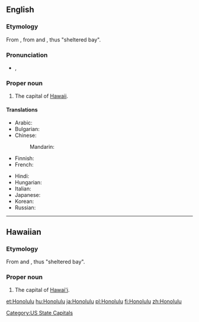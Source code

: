 ==English==

===Etymology===
From {{etyl|haw}} {{term|Honolulu|lang=haw}}, from {{term|hono||bay|lang=haw}} and {{term|lulu||shelter|lang=haw}}, thus "sheltered bay".

===Pronunciation===
* {{a|UK}} {{IPA|/ˈhɒn.ə.luː.luː/}}, {{SAMPA|/"hQn.@.lu:.lu:/}}

===Proper noun===
{{en-proper noun}}

# The capital of [[Hawaii]].

====Translations====
{{trans-top|the capital of Hawaii}}
* Arabic: {{t|ar|هونولولو|m|tr=hunuluulu}}
* Bulgarian: {{t|bg|Хонолулу|m|tr=Honolúlu}}
* Chinese:
*: Mandarin: {{t|cmn|檀香山|tr=Tánxiāngshān|sc=Hani}}
* Finnish: {{t+|fi|Honolulu}}
* French: {{t-|fr|Honolulu}}
{{trans-mid}}
* Hindi: {{t|hi|होनोलूलू|tr=hōnōlūlū|xs=Hindi}}
* Hungarian: {{t+|hu|Honolulu}}
* Italian: {{t-|it|Honolulu|f}}
* Japanese: {{t|ja|ホノルル|tr=Honoruru}}
* Korean: {{t-|ko|호놀룰루|tr=Honollullu|sc=Hang}}
* Russian: {{t-|ru|Гонолулу|m|tr=Gonolúlu}}
{{trans-bottom}}

[[Category:US State Capitals]]

----

==Hawaiian==
{{haw-proper noun}}

===Etymology===
From {{etyl|haw}} {{term|hono||bay|lang=haw}} and {{term|lulu||shelter|lang=haw}}, thus "sheltered bay".

===Proper noun===
{{infl|haw|proper noun}}

# The capital of [[Hawai'i]].

[[et:Honolulu]]
[[hu:Honolulu]]
[[ja:Honolulu]]
[[pl:Honolulu]]
[[fi:Honolulu]]
[[zh:Honolulu]]